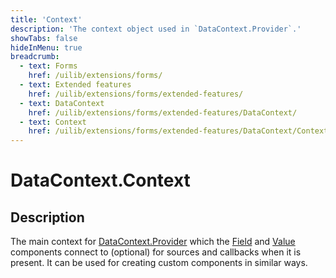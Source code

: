 ```yaml
---
title: 'Context'
description: 'The context object used in `DataContext.Provider`.'
showTabs: false
hideInMenu: true
breadcrumb:
  - text: Forms
    href: /uilib/extensions/forms/
  - text: Extended features
    href: /uilib/extensions/forms/extended-features/
  - text: DataContext
    href: /uilib/extensions/forms/extended-features/DataContext/
  - text: Context
    href: /uilib/extensions/forms/extended-features/DataContext/Context/
---
```


# DataContext.Context

## Description

The main context for [DataContext.Provider](/uilib/extensions/forms/extended-features/DataContext/Provider) which the [Field](/uilib/extensions/forms/base-fields/) and [Value](/uilib/extensions/forms/create-component/Value/) components connect to (optional) for sources and callbacks when it is present. It can be used for creating custom components in similar ways.
